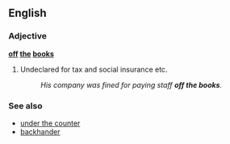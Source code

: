 ==English==

===Adjective===
'''[[off]] [[the]] [[book]]s'''

# {{colloquial|with regard to income}} Undeclared for tax and social insurance etc.
#: ''His company was fined for paying staff '''off the books'''.''

===See also===
*[[under the counter]]
*[[backhander]] <!-- ??? -->